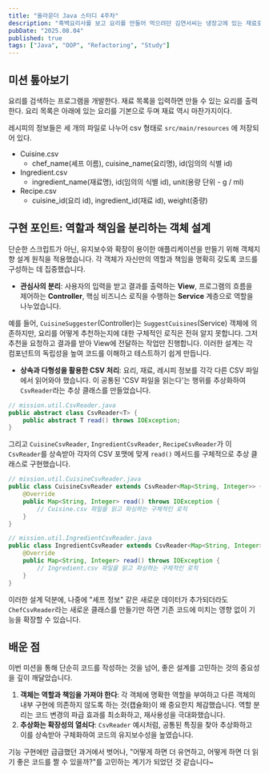 ```yaml
---
title: "올라운더 Java 스터디 4주차"
description: "흑백요리사를 보고 요리를 만들어 먹으려던 김연서씨는 냉장고에 있는 재료로 요리를 만들어 먹으려고 한다. 제한된 재로 속에서 만들 수 있는 요리를 고민하는 것에 지쳐 만들 수 있는 요리를 파악할 수 있는 프로그램을 개발하고자 한다."
pubDate: "2025.08.04"
published: true
tags: ["Java", "OOP", "Refactoring", "Study"]
---
```


## 미션 톺아보기

요리를 검색하는 프로그램을 개발한다. 재료 목록을 입력하면 만들 수 있는 요리를 출력한다. 요리 목록은 아래에 있는 요리를 기본으로 두며 재료 역시 마찬가지이다.

레시피의 정보들은 세 개의 파일로 나누어 csv 형태로 `src/main/resources` 에 저장되어 있다.

- Cuisine.csv
  - chef_name(셰프 이름), cuisine_name(요리명), id(임의의 식별 id)
- Ingredient.csv
  - ingredient_name(재료명), id(임의의 식별 id), unit(용량 단위 - g / ml)
- Recipe.csv
  - cuisine_id(요리 id), ingredient_id(재료 id), weight(중량)

## 구현 포인트: 역할과 책임을 분리하는 객체 설계

단순한 스크립트가 아닌, 유지보수와 확장이 용이한 애플리케이션을 만들기 위해 객체지향 설계 원칙을 적용했습니다. 각 객체가 자신만의 역할과 책임을 명확히 갖도록 코드를 구성하는 데 집중했습니다.

-   **관심사의 분리**: 사용자의 입력을 받고 결과를 출력하는 **View**, 프로그램의 흐름을 제어하는 **Controller**, 핵심 비즈니스 로직을 수행하는 **Service** 계층으로 역할을 나누었습니다.

예를 들어, `CuisineSuggester`(Controller)는 `SuggestCuisines`(Service) 객체에 의존하지만, 요리를 어떻게 추천하는지에 대한 구체적인 로직은 전혀 알지 못합니다. 그저 추천을 요청하고 결과를 받아 View에 전달하는 작업만 진행합니다. 이러한 설계는 각 컴포넌트의 독립성을 높여 코드를 이해하고 테스트하기 쉽게 만듭니다.

-   **상속과 다형성을 활용한 CSV 처리**: 요리, 재료, 레시피 정보를 각각 다른 CSV 파일에서 읽어와야 했습니다. 이 공통된 'CSV 파일을 읽는다'는 행위를 추상화하여 `CsvReader`라는 추상 클래스를 만들었습니다.

```java
// mission.util.CsvReader.java
public abstract class CsvReader<T> {
    public abstract T read() throws IOException;
}
```

그리고 `CuisineCsvReader`, `IngredientCsvReader`, `RecipeCsvReader`가 이 `CsvReader`를 상속받아 각자의 CSV 포맷에 맞게 `read()` 메서드를 구체적으로 추상 클래스로 구현했습니다.

```java
// mission.util.CuisineCsvReader.java
public class CuisineCsvReader extends CsvReader<Map<String, Integer>> {
    @Override
    public Map<String, Integer> read() throws IOException {
        // Cuisine.csv 파일을 읽고 파싱하는 구체적인 로직
    }
}

// mission.util.IngredientCsvReader.java
public class IngredientCsvReader extends CsvReader<Map<String, Integer>> {
    @Override
    public Map<String, Integer> read() throws IOException {
        // Ingredient.csv 파일을 읽고 파싱하는 구체적인 로직
    }
}
```

이러한 설계 덕분에, 나중에 "셰프 정보" 같은 새로운 데이터가 추가되더라도 `ChefCsvReader`라는 새로운 클래스를 만들기만 하면 기존 코드에 미치는 영향 없이 기능을 확장할 수 있습니다.

## 배운 점

이번 미션을 통해 단순히 코드를 작성하는 것을 넘어, 좋은 설계를 고민하는 것의 중요성을 깊이 깨달았습니다.

1.  **객체는 역할과 책임을 가져야 한다**: 각 객체에 명확한 역할을 부여하고 다른 객체의 내부 구현에 의존하지 않도록 하는 것(캡슐화)이 왜 중요한지 체감했습니다. 역할 분리는 코드 변경의 파급 효과를 최소화하고, 재사용성을 극대화했습니다.
2.  **추상화는 확장성의 열쇠다**: `CsvReader` 예시처럼, 공통된 특징을 찾아 추상화하고 이를 상속받아 구체화하여 코드의 유지보수성을 높였습니다.

기능 구현에만 급급했던 과거에서 벗어나, "어떻게 하면 더 유연하고, 어떻게 하면 더 읽기 좋은 코드를 짤 수 있을까?"를 고민하는 계기가 되었던 것 같습니다~
